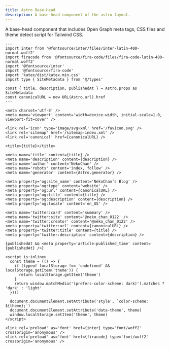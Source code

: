 ```yaml
---
title: Astro Base-Head
description: A base-head component of the astro layout.
---
```


A base-head component that includes Open Graph meta tags, CSS files and theme detect script for Tailwind CSS.

```astro title="BaseHead.astro" showLineNumbers
---
import inter from '@fontsource/inter/files/inter-latin-400-normal.woff2'
import firacode from '@fontsource/fira-code/files/fira-code-latin-400-normal.woff2'
import '@fontsource/inter'
import '@fontsource/fira-code'
import 'katex/dist/katex.min.css'
import type { SiteMetadata } from '@/types'

const { title, description, publishedAt } = Astro.props as SiteMetadata
const canonicalURL = new URL(Astro.url).href
---

<meta charset='utf-8' />
<meta name='viewport' content='width=device-width, initial-scale=1.0, viewport-fit=cover' />

<link rel='icon' type='image/svg+xml' href='/favicon.svg' />
<link rel='sitemap' href='/sitemap-index.xml' />
<link rel='canonical' href={canonicalURL} />

<title>{title}</title>

<meta name='title' content={title} />
<meta name='description' content={description} />
<meta name='author' content='NekoChan' />
<meta name='robots' content='index, follow' />
<meta name='generator' content={Astro.generator} />

<meta property='og:site_name' content='NekoChan’s Blog' />
<meta property='og:type' content='website' />
<meta property='og:url' content={canonicalURL} />
<meta property='og:title' content={title} />
<meta property='og:description' content={description} />
<meta property='og:locale' content='en_US' />

<meta name='twitter:card' content='summary' />
<meta name='twitter:site' content='@neko_chan_0122' />
<meta name='twitter:creator' content='@neko_chan_0122' />
<meta property='twitter:url' content={canonicalURL} />
<meta property='twitter:title' content={title} />
<meta property='twitter:description' content={description} />

{publishedAt && <meta property='article:published_time' content={publishedAt} />}

<script is:inline>
  const theme = (() => {
    if (typeof localStorage !== 'undefined' && localStorage.getItem('theme')) {
      return localStorage.getItem('theme')
    }
    return window.matchMedia('(prefers-color-scheme: dark)').matches ? 'dark' : 'light'
  })()

  document.documentElement.setAttribute('style', `color-scheme: ${theme};`)
  document.documentElement.setAttribute('data-theme', theme)
  window.localStorage.setItem('theme', theme)
</script>

<link rel='preload' as='font' href={inter} type='font/woff2' crossorigin='anonymous' />
<link rel='preload' as='font' href={firacode} type='font/woff2' crossorigin='anonymous' />

```
